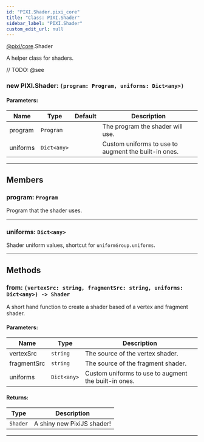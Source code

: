```yaml
---
id: "PIXI.Shader.pixi_core"
title: "Class: PIXI.Shader"
sidebar_label: "PIXI.Shader"
custom_edit_url: null
---
```


[@pixi/core](../modules/pixi_core).Shader


A helper class for shaders.



// TODO: @see

        

<article>

### new PIXI.Shader: <span><code>(program&#58; Program, uniforms&#58; Dict&#60;any&#62;) </code></span>

#### Parameters:
| Name     | Type                           | Default       | Description                                          |
| -------- | ------------------------------ | ------------- | ---------------------------------------------------- |
| program  | <code>Program</code>           | <code></code> | The program the shader will use.                     |
| uniforms | <code>Dict&#60;any&#62;</code> | <code></code> | Custom uniforms to use to augment the built-in ones. |

</article>

---------------------------------------




## Members
<article>

### program: <span><code>Program</code></span>
Program that the shader uses.

</article>


---------------------------------------

<article>

### uniforms: <span><code>Dict&#60;any&#62;</code></span>
Shader uniform values, shortcut for `uniformGroup.uniforms`.

</article>


---------------------------------------


## Methods
<article>

### from: <span><code>(vertexSrc&#58; string, fragmentSrc&#58; string, uniforms&#58; Dict&#60;any&#62;) -&#62; Shader</code></span>
A short hand function to create a shader based of a vertex and fragment shader.

#### Parameters:
| Name        | Type                           | Description                                          |
| ----------- | ------------------------------ | ---------------------------------------------------- |
| vertexSrc   | <code>string</code>            | The source of the vertex shader.                     |
| fragmentSrc | <code>string</code>            | The source of the fragment shader.                   |
| uniforms    | <code>Dict&#60;any&#62;</code> | Custom uniforms to use to augment the built-in ones. |
#### Returns:
| Type                | Description                |
| ------------------- | -------------------------- |
| <code>Shader</code> | A shiny new PixiJS shader! |
</article>


---------------------------------------


    